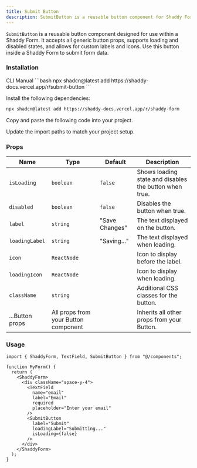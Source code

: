 ```yaml
---
title: Submit Button
description: SubmitButton is a reusable button component for Shaddy Form that supports loading and disabled states.
---
```


`SubmitButton` is a reusable button component designed for use within a Shaddy Form. It accepts all generic button props, supports loading and disabled states, and allows for custom labels and icons. Use this button inside a Shaddy Form to submit form data.

### Installation

<CodeTabs>

<TabsList>
  <TabsTrigger value="cli">CLI</TabsTrigger>
  <TabsTrigger value="manual">Manual</TabsTrigger>
</TabsList>

<TabsContent value="cli">
```bash
npx shadcn@latest add https://shaddy-docs.vercel.app/r/submit-button
```

</TabsContent>

<TabsContent value="manual">

<Steps>

<Step>Install the following dependencies:</Step>

```bash
npx shadcn@latest add https://shaddy-docs.vercel.app/r/shaddy-form
```

<Step>Copy and paste the following code into your project.</Step>

<ComponentSource name="submit-button" />

<Step>Update the import paths to match your project setup.</Step>

</Steps>

</TabsContent>

</CodeTabs>

### Props

| Name            | Type                                 | Default        | Description                                            |
| --------------- | ------------------------------------ | -------------- | ------------------------------------------------------ |
| `isLoading`     | `boolean`                            | `false`        | Shows loading state and disables the button when true. |
| `disabled`      | `boolean`                            | `false`        | Disables the button when true.                         |
| `label`         | `string`                             | "Save Changes" | The text displayed on the button.                      |
| `loadingLabel`  | `string`                             | "Saving..."    | The text displayed when loading.                       |
| `icon`          | `ReactNode`                          |                | Icon to display before the label.                      |
| `loadingIcon`   | `ReactNode`                          |                | Icon to display when loading.                          |
| `className`     | `string`                             |                | Additional CSS classes for the button.                 |
| ...Button props | All props from your Button component |                | Inherits all other props from your Button.             |

### Usage

```tsx
import { ShaddyForm, TextField, SubmitButton } from "@/components";

function MyForm() {
  return (
    <ShaddyForm>
      <div className="space-y-4">
        <TextField
          name="email"
          label="Email"
          required
          placeholder="Enter your email"
        />
        <SubmitButton
          label="Submit"
          loadingLabel="Submitting..."
          isLoading={false}
        />
      </div>
    </ShaddyForm>
  );
}
```
